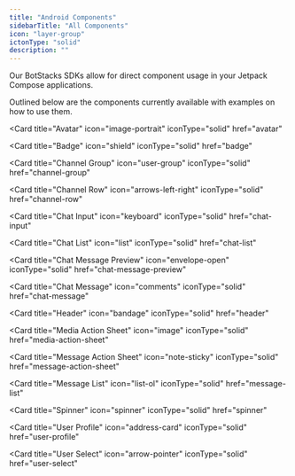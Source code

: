 ```yaml
---
title: "Android Components"
sidebarTitle: "All Components"
icon: "layer-group"
ictonType: "solid"
description: ""
---
```

Our BotStacks SDKs allow for direct component usage in your Jetpack Compose applications.

Outlined below are the components currently available with examples on how to use them.

<CardGroup cols={2}>

  <Card 
  title="Avatar" 
  icon="image-portrait"
  iconType="solid"
  href="avatar"
  >
  </Card>

  <Card 
  title="Badge" 
  icon="shield"
  iconType="solid"
  href="badge"
  >
  </Card>

  <Card 
  title="Channel Group" 
  icon="user-group"
  iconType="solid"
  href="channel-group"
  >
  </Card>

  <Card 
  title="Channel Row" 
  icon="arrows-left-right"
  iconType="solid"
  href="channel-row"
  >
  </Card>

  <Card 
  title="Chat Input" 
  icon="keyboard"
  iconType="solid"
  href="chat-input"
  >
  </Card>


  <Card 
  title="Chat List" 
  icon="list"
  iconType="solid"
  href="chat-list"
  >
  </Card>

  <Card 
  title="Chat Message Preview" 
  icon="envelope-open"
  iconType="solid"
  href="chat-message-preview"
  >
  </Card> 

  <Card 
  title="Chat Message" 
  icon="comments"
  iconType="solid"
  href="chat-message"
  >
  </Card> 

  <Card 
  title="Header" 
  icon="bandage"
  iconType="solid"
  href="header"
  >
  </Card> 

  <Card 
  title="Media Action Sheet" 
  icon="image"
  iconType="solid"
  href="media-action-sheet"
  >
  </Card> 

  <Card 
  title="Message Action Sheet" 
  icon="note-sticky"
  iconType="solid"
  href="message-action-sheet"
  >
  </Card>   

  <Card 
  title="Message List" 
  icon="list-ol"
  iconType="solid"
  href="message-list"
  >
  </Card> 

  <Card 
  title="Spinner" 
  icon="spinner"
  iconType="solid"
  href="spinner"
  >
  </Card> 

  <Card 
  title="User Profile" 
  icon="address-card"
  iconType="solid"
  href="user-profile"
  >
  </Card> 

  <Card 
  title="User Select" 
  icon="arrow-pointer"
  iconType="solid"
  href="user-select"
  >
  </Card>  

</CardGroup>